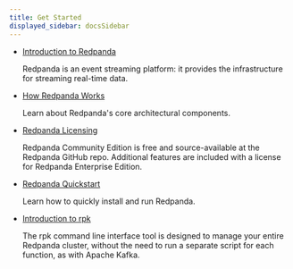 ```yaml
---
title: Get Started
displayed_sidebar: docsSidebar
---
```


<head>
    <meta name="title" content="Get Started | Redpanda Docs"/>
    <meta name="description" content="Get Started index page."/>
    <link rel="canonical" href="https://docs.redpanda.com/docs/get-started/" />
</head>


- [Introduction to Redpanda](../get-started/intro-to-events)
  
  Redpanda is an event streaming platform: it provides the infrastructure for streaming real-time data. 

- [How Redpanda Works](../get-started/architecture)

    Learn about Redpanda's core architectural components.

- [Redpanda Licensing](../get-started/licenses)

    Redpanda Community Edition is free and source-available at the Redpanda GitHub repo. Additional features are included with a license for Redpanda Enterprise Edition.

- [Redpanda Quickstart](../get-started/quick-start)

    Learn how to quickly install and run Redpanda.

- [Introduction to rpk](../get-started/intro-to-rpk)

    The rpk command line interface tool is designed to manage your entire Redpanda cluster, without the need to run a separate script for each function, as with Apache Kafka. 


